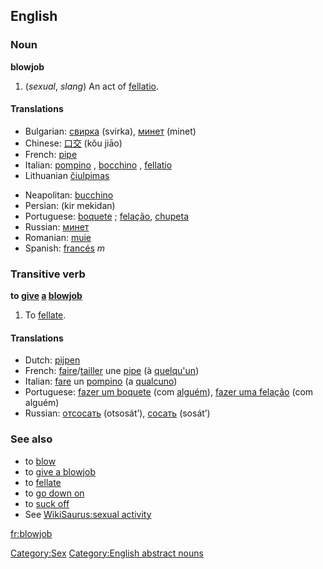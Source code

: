 ==English==

===Noun===
'''blowjob'''

#(''sexual'', ''slang'') An act of [[fellatio]].

====Translations====
{{top}}
*Bulgarian: [[свирка]] (svirka), [[минет]] (minet)
*Chinese: [[口交]] (kǒu jiāo)
*French: [[pipe]] {{f}}
*Italian: [[pompino]] {{m}}, [[bocchino]] {{m}}, [[fellatio]] {{f}}
*Lithuanian [[čiulpimas]] {{m}}
{{mid}}
*Neapolitan: [[bucchino]] {{m}}
*Persian: {{FAchar|[[کیر مکیدن]]}} (kir mekidan)
*Portuguese: [[boquete]] {{m}}; [[felação]], [[chupeta]] {{f}}
*Russian: [[минет]] {{m}}
*Romanian: [[muie]] {{f}}
*Spanish: [[francés]] ''m''
{{bottom}}

===Transitive verb===
'''to [[give]] [[a]] [[blowjob]]'''

# To [[fellate]].

====Translations====
*Dutch: [[pijpen]]
*French: [[faire]]/[[tailler]] une [[pipe]] (à [[quelqu'un]])
*Italian: [[fare]] un [[pompino]] (a [[qualcuno]])
*Portuguese: [[fazer um boquete]] (com [[alguém]]), [[fazer uma felação]] (com alguém)
*Russian: [[отсосать]] (otsosát’), [[сосать]] (sosát’)

===See also===
*to [[blow]]
*to [[give a blowjob]]
*to [[fellate]]
*to [[go down on]]
*to [[suck off]]
*See [[WikiSaurus:sexual activity]]


[[Category:Sex]]
[[Category:English abstract nouns]]

[[fr:blowjob]]